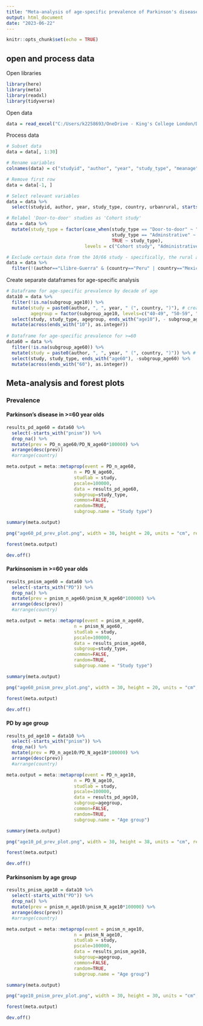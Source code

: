 ```yaml
---
title: "Meta-analysis of age-specific prevalence of Parkinson's disease"
output: html_document
date: "2023-06-22"
---
```



```r
knitr::opts_chunk$set(echo = TRUE)
```

## open and process data

Open libraries

```r
library(here)
library(meta)
library(readxl)
library(tidyverse)
```

Open data

```r
data = read_excel("C:/Users/k2258693/OneDrive - King's College London/Desktop/PINNACLE project/5 Paper Systematic review PD prevalence/Data extraction table COMBINED_agespecific.xlsx")
```

Process data

```r
# Subset data
data = data[, 1:30]

# Rename variables
colnames(data) = c("studyid", "author", "year", "study_type", "meanage", "minage", "sexpct", "country", "urbanrural", "subgroup", "subgroup_level", "subgroup_age10", "subgroup_age60", "size", "n_pd", "N_pd", "PD_n_age10", "PD_N_age10", "PD_n_age60", "PD_N_age60", "pct_pd", "prev_pd", "n_pnism", "N_pnism", "pnism_n_age10", "pnism_N_age10", "pnism_n_age60", "pnism_N_age60", "pct_pnism", "prev_pnism")

# Remove first row
data = data[-1, ]

# Select relevant variables
data = data %>% 
  select(studyid, author, year, study_type, country, urbanrural, starts_with("subgroup"), ends_with("pd"), starts_with("PD"), ends_with("pnism"), starts_with("pnism"))

# Relabel 'Door-to-door' studies as 'Cohort study'
data = data %>% 
  mutate(study_type = factor(case_when(study_type == "Door-to-door" ~ "Cohort study", 
                                       study_type == "Adminstrative" ~ "Administrative",
                                       TRUE ~ study_type),
                             levels = c("Cohort study", "Administrative")))

# Exclude certain data from the 10/66 study - specifically, the rural and urban data from Peru and Mexico (these have been combined)
data = data %>% 
  filter(!(author=="Llibre-Guerra" & (country=="Peru" | country=="Mexico") & (urbanrural=="Urban" | urbanrural=="Rural")))
```

Create separate dataframes for age-specific analysis

```r
# Dataframe for age-specific prevalence by decade of age
data10 = data %>% 
  filter(!is.na(subgroup_age10)) %>% 
  mutate(study = paste0(author, ", ", year, " (", country, ")"), # create new study variables
         agegroup = factor(subgroup_age10, levels=c("40-49", "50-59", "60-69", "70-79", "\u226580"))) %>% 
  select(study, study_type, agegroup, ends_with("age10"), - subgroup_age10)%>% 
  mutate(across(ends_with("10"), as.integer))
  
# Dataframe for age-specific prevalence for >=60
data60 = data %>% 
  filter(!is.na(subgroup_age60)) %>% 
  mutate(study = paste0(author, ", ", year, " (", country, ")")) %>% # create new study variables
  select(study, study_type, ends_with("age60"), -subgroup_age60) %>% 
  mutate(across(ends_with("60"), as.integer))
```


## Meta-analysis and forest plots

### Prevalence

#### Parkinson's disease in >=60 year olds

```r
results_pd_age60 = data60 %>% 
  select(-starts_with("pnism")) %>% 
  drop_na() %>% 
  mutate(prev = PD_n_age60/PD_N_age60*100000) %>% 
  arrange(desc(prev))
  #arrange(country)

meta.output = meta::metaprop(event = PD_n_age60, 
                         n = PD_N_age60, 
                         studlab = study, 
                         pscale=100000, 
                         data = results_pd_age60, 
                         subgroup=study_type, 
                         common=FALSE,
                         random=TRUE,  
                         subgroup.name = "Study type")

summary(meta.output)
```

```r
png("age60_pd_prev_plot.png", width = 30, height = 20, units = "cm", res=500)

forest(meta.output)

dev.off()
```
#### Parkinsonism in >=60 year olds

```r
results_pnism_age60 = data60 %>% 
  select(-starts_with("PD")) %>% 
  drop_na() %>% 
  mutate(prev = pnism_n_age60/pnism_N_age60*100000) %>% 
  arrange(desc(prev))
  #arrange(country)

meta.output = meta::metaprop(event = pnism_n_age60, 
                         n = pnism_N_age60, 
                         studlab = study, 
                         pscale=100000, 
                         data = results_pnism_age60, 
                         subgroup=study_type, 
                         common=FALSE,
                         random=TRUE,  
                         subgroup.name = "Study type")

summary(meta.output)

png("age60_pnism_prev_plot.png", width = 30, height = 20, units = "cm", res=500)

forest(meta.output)

dev.off()
```

#### PD by age group

```r
results_pd_age10 = data10 %>% 
  select(-starts_with("pnism")) %>% 
  drop_na() %>% 
  mutate(prev = PD_n_age10/PD_N_age10*100000) %>% 
  arrange(desc(prev))
  #arrange(country)

meta.output = meta::metaprop(event = PD_n_age10, 
                         n = PD_N_age10, 
                         studlab = study, 
                         pscale=100000, 
                         data = results_pd_age10, 
                         subgroup=agegroup, 
                         common=FALSE,
                         random=TRUE,  
                         subgroup.name = "Age group")

summary(meta.output)

png("age10_pd_prev_plot.png", width = 30, height = 38, units = "cm", res=500)

forest(meta.output)

dev.off()

```

#### Parkinsonism by age group

```r
results_pnism_age10 = data10 %>% 
  select(-starts_with("PD")) %>% 
  drop_na() %>% 
  mutate(prev = pnism_n_age10/pnism_N_age10*100000) %>% 
  arrange(desc(prev))
  #arrange(country)

meta.output = meta::metaprop(event = pnism_n_age10, 
                         n = pnism_N_age10, 
                         studlab = study, 
                         pscale=100000, 
                         data = results_pnism_age10, 
                         subgroup=agegroup, 
                         common=FALSE,
                         random=TRUE,  
                         subgroup.name = "Age group")

summary(meta.output)

png("age10_pnism_prev_plot.png", width = 30, height = 30, units = "cm", res=500)

forest(meta.output)

dev.off()

```

